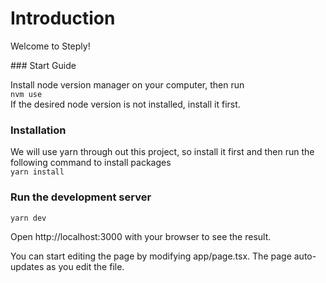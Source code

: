 
# Introduction
 
Welcome to Steply!

<Steps>
### Start Guide

Install node version manager on your computer, then run\
```nvm use```\
If the desired node version is not installed, install it first.

### Installation
We will use yarn through out this project, so install it first and then run the following command to install packages\
```yarn install```

### Run the development server
```yarn dev```

Open http://localhost:3000 with your browser to see the result.

You can start editing the page by modifying app/page.tsx. The page auto-updates as you edit the file.
 
</Steps>

